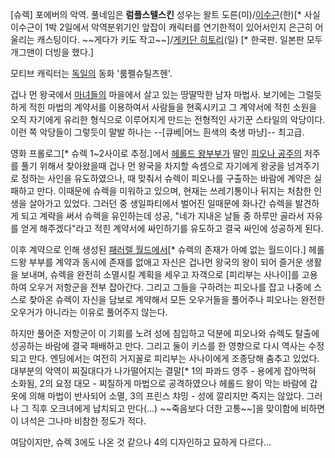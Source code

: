 [슈렉] 포에버의 악역. 풀네임은 '''럼플스텔스킨''' 성우는 왈트 도른(미)/[[이수근]](한)[* 사실 이수근이 1박 2일에서 악역분위기인 앞잡이 캐릭터를 연기한적이 있어서인지 은근히 어울리는 캐스팅이다. ~~게다가 키도 작고~~]/[[게키단 히토리]](일) [* 한국판. 일본판 모두 개그맨이 더빙을 했다.]

모티브 캐릭터는 [[독일]]의 동화 '룸펠슈틸츠헨'.

겁나 먼 왕국에서 [[마녀]]들의 마을에서 살고 있는 땅딸막한 남자 마법사. 보기에는 그럴듯하게 적힌 마법의 계약서를 이용하여서 사람들을 현혹시키고 그 계약서에 적힌 소원을 오직 자기에게 유리한 형식으로 이루어지게 만드는 전형적인 사기꾼 스타일의 악당이다. 이런 쪽 악당들이 그렇듯이 말발 하나는 --[큐베|어느 흰색의 축생 마냥]-- 최고급.

영화 프롤로그[* 슈렉 1~2사이로 추정.]에서 [[헤롤드 왕]]부부가 딸인 [[피오나 공주]]의 저주를 풀기 위해서 찾아왔을때 겁나 먼 왕국을 차지할 속셈으로 자기에게 왕궁을 넘겨주기로 정하는 사인을 유도하였으나, 때 맞춰서 슈렉이 피오나를 구출하는 바람에 계약은 실패하고 만다. 이때문에 슈렉을 미워하고 있으며, 현재는 쓰레기통이나 뒤지는 처참한 인생을 살아가고 있었다. 그러던 중 생일파티에서 벌어진 일때문에 화나간 슈렉을 발견하게 되고 계략을 써서 슈렉을 유인하는데 성공, "네가 지내온 날들 중 하루만 골라서 자유를 얻게 해주겠다"라고 적힌 계약서에 싸인하기를 유도하고 결국 싸인에 성공하게 된다.

이후 계약으로 인해 생성된 [[패러렐 월드]]에서[* 슈렉의 존재가 아예 없는 월드이다.] 헤롤드왕 부부를 계약과 동시에 존재를 없애고 자신은 겁나먼 왕국의 왕이 되어 즐거운 생활을 보내며, 슈렉을 완전히 소멸시킬 계획을 세우고 자객으로 [피리부는 사나이]를 고용하여 오우거 저항군을 전부 잡아간다. 그리고 그들을 구하려는 피오나를 잡고 나중에 스스로 찾아온 슈렉이 자신을 담보로 계약해서 모든 오우거들을 풀어주나 피오나는 완전한 오우거가 아니라는 이유로 풀어주지 않는다.

하지만 풀어준 저항군이 이 기회를 노려 성에 침입하고 덕분에 피오나와 슈렉도 탈출에 성공하는 바람에 결국 패배하고 만다. 그리고 둘이 키스를 한 영향으로 다시 역사는 수정되고 만다. 엔딩에서는 여전히 거지꼴로 피리부는 사나이에게 조종당해 춤추고 있었다. 대부분의 악역이 찌질대다가 나가떨어지는 결말[* 1의 파콰드 영주 - 용에게 잡아먹혀 소화됨, 2의 요정 대모 - 찌질하게 마법으로 공격하였으나 헤롤드 왕이 막는 바람에 갑옷에 의해 마법이 반사되어 소멸, 3의 프린스 챠밍 - 성에 깔리지만 죽지는 않았다. 그러나 그 직후 오크녀에게 납치되고 만다(...) ~~죽음보다 더한 고통~~]을 맞이함에 비하면 이 녀석은 그나마 비참한 정도가 적다.

여담이지만, 슈렉 3에도 나온 것 같으나 4의 디자인하고 묘하게 다르다...
